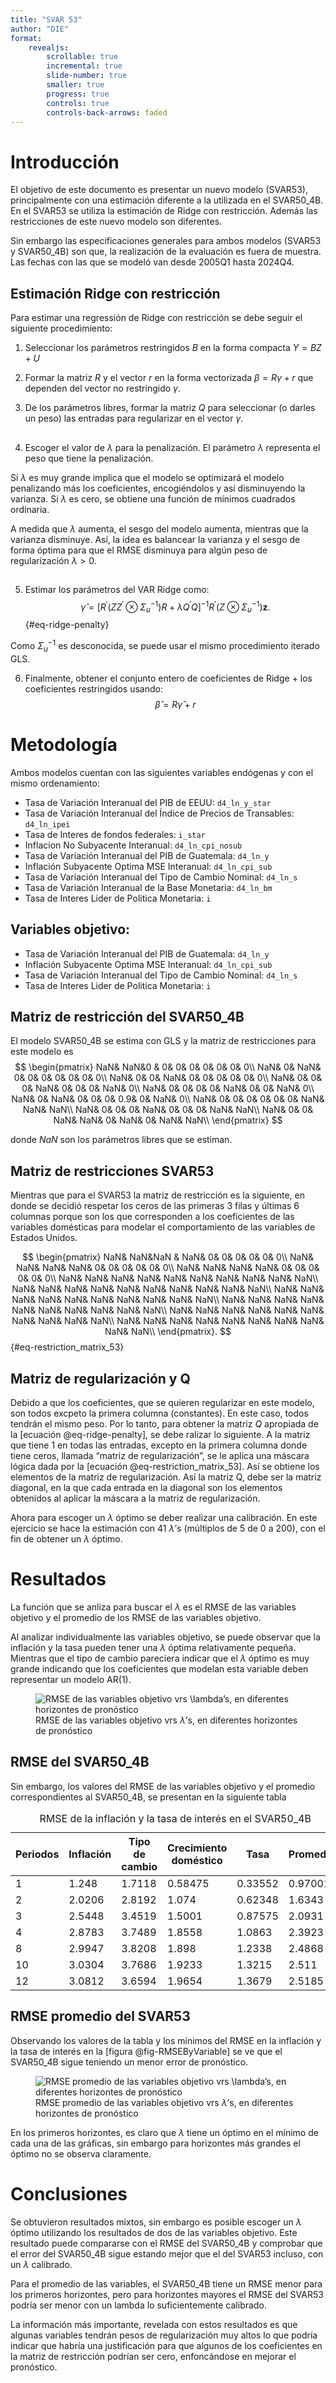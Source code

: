 ```yaml
---
title: "SVAR 53"
author: "DIE"
format: 
    revealjs:
        scrollable: true
        incremental: true
        slide-number: true
        smaller: true
        progress: true
        controls: true
        controls-back-arrows: faded
---
```



# Introducción
El objetivo de este documento es
presentar un nuevo modelo (SVAR53), principalmente
con una estimación
diferente a la utilizada en el SVAR50_4B.
En el SVAR53 se utiliza la estimación de Ridge con restricción. 
Además las restricciones de este nuevo 
modelo son diferentes.

Sin embargo las especificaciones generales para 
ambos modelos (SVAR53 y SVAR50_4B) son que, 
la realización de la evaluación es fuera de muestra.
Las fechas con las que se modeló van 
desde 2005Q1 hasta 2024Q4. 





## Estimación Ridge con restricción 
Para estimar una regressión de Ridge con restricción 
se debe seguir el siguiente procedimiento:

1. Seleccionar los parámetros restringidos $B$
en la forma compacta $Y = BZ + U$

2. Formar la matriz $R$ y el vector $r$ en la forma 
   vectorizada  $\beta = R\gamma + r$ que dependen 
   del vector no restringido $\gamma$.

   
3. De los parámetros libres, formar la matriz $Q$ 
   para seleccionar (o darles un peso) las entradas 
   para regularizar en el vector $\gamma$.


## 
4. Escoger el valor de $\lambda$ para la penalización. El parámetro 
$\lambda$ representa el peso que tiene la penalización.


Si $\lambda$ es muy grande implica que el modelo se
optimizará el modelo penalizando más 
los coeficientes, encogiéndolos y así disminuyendo la varianza.
Si $\lambda$ es cero, se obtiene una función de mínimos cuadrados
ordinaria.

A medida que $\lambda$ aumenta, el sesgo del modelo
aumenta, mientras que la varianza disminuye.
Así, la idea es balancear la varianza y el sesgo de forma
óptima para que el RMSE disminuya para algún peso de 
regularización $\lambda > 0$.

## 
5. Estimar los parámetros del VAR Ridge como:
$$ 
\hat{\gamma}=\left[R^{\prime}\left(ZZ^{\prime}\otimes\Sigma_{u}^{-1}\right)R+\lambda Q^{\prime}Q\right]^{-1}R^{\prime}\left(Z\otimes\Sigma_{u}^{-1}\right)\mathbf{z}. $$ {#eq-ridge-penalty}

Como $\Sigma_{u}^{-1}$ es desconocida, 
se puede usar el mismo procedimiento iterado GLS. 

6. Finalmente, obtener el conjunto entero de coeficientes
   de Ridge + los coeficientes restringidos 
   usando: $$ \hat{\beta}=R\hat{\gamma}+r $$



# Metodología
Ambos modelos cuentan con las siguientes variables 
endógenas y con el mismo ordenamiento:

- Tasa de Variación Interanual del PIB de EEUU: `d4_ln_y_star`
- Tasa de Variación Interanual del Índice de Precios de Transables: `d4_ln_ipei`
- Tasa de Interes de fondos federales: `i_star`
- Inflacion No Subyacente Interanual: `d4_ln_cpi_nosub`
- Tasa de Variación Interanual del PIB de Guatemala: `d4_ln_y`
- Inflación Subyacente Optima MSE Interanual: `d4_ln_cpi_sub`
- Tasa de Variación Interanual del Tipo de Cambio Nominal: `d4_ln_s`
- Tasa de Variación Interanual de la Base Monetaria: `d4_ln_bm`
- Tasa de Interes Lider de Politica Monetaria: `i`
  
## Variables objetivo:

- Tasa de Variación Interanual del PIB de Guatemala: `d4_ln_y`
- Inflación Subyacente Optima MSE Interanual: `d4_ln_cpi_sub`
- Tasa de Variación Interanual del Tipo de Cambio Nominal: `d4_ln_s`
- Tasa de Interes Lider de Politica Monetaria: `i`
  
## Matriz de restricción del SVAR50_4B
El modelo SVAR50_4B se estima con GLS y la matriz 
de restricciones para este modelo es
$$
\begin{pmatrix}
    NaN& NaN&0 &  0&   0&   0&   0&   0&   0&   0\\
    NaN& 0&   NaN& 0&   0&   0&   0&   0&   0&   0\\
    NaN& 0&   0&   NaN& 0&   0&   0&   0&   0&   0\\
    NaN& 0&   0&   0&   NaN& 0&   0&   0&   NaN& 0\\
    NaN& 0&   0&   0&   0&   NaN& 0&   0&   NaN& 0\\
    NaN& 0&   NaN& 0&   0&   0&   0.9& 0&   NaN& 0\\
    NaN& 0&   0&   0&   0&   0&   0&   NaN& NaN& NaN\\
    NaN& 0&   0&   0&   NaN& 0&   0&   0&   NaN& NaN\\
    NaN& 0&   0&   NaN& NaN& 0&   NaN& 0&   NaN& NaN\\
\end{pmatrix}
$$ 

donde $NaN$ son los parámetros libres que 
se estiman.

## Matriz de restricciones SVAR53
Mientras que para el SVAR53 la matriz de 
restricción es la siguiente, en donde se
decidió respetar
los ceros de las primeras 3 filas y 
últimas 6 columnas porque
son los que corresponden a los coeficientes 
de las variables domésticas para modelar el 
comportamiento de las variables de Estados Unidos. 

$$
\begin{pmatrix}
    NaN& NaN&NaN &  NaN&   0&   0&   0&   0&   0&  0\\
    NaN& NaN&   NaN& NaN&   0&   0&   0&   0&   0& 0\\
    NaN& NaN&   NaN&   NaN& 0&   0&   0&   0&   0& 0\\
    NaN& NaN&   NaN&   NaN&   NaN& NaN&   NaN&   NaN&   NaN& NaN\\
    NaN& NaN&   NaN&   NaN&   NaN&   NaN& NaN&   NaN&   NaN& NaN\\
    NaN& NaN&   NaN&   NaN&   NaN&   NaN&   NaN& NaN&   NaN& NaN\\
    NaN& NaN&   NaN&   NaN&   NaN&   NaN&   NaN&   NaN& NaN& NaN\\
    NaN& NaN&   NaN&   NaN&   NaN&  NaN&   NaN&   NaN&   NaN& NaN\\
    NaN& NaN&   NaN&   NaN&   NaN&  NaN&   NaN&   NaN&    NaN& NaN\\
\end{pmatrix}.
$$ {#eq-restriction_matrix_53}


## Matriz de regularización y Q

Debido a que los coeficientes, que se quieren regularizar 
en este modelo, son todos excpeto 
la primera columna (constantes). En este caso, 
todos tendrán el mismo peso. 
Por lo tanto, para obtener la matriz 
$Q$ apropiada de la [ecuación @eq-ridge-penalty], 
se debe ralizar lo siguiente. A la matriz que tiene
1 en todas las entradas,
excepto en la primera columna donde tiene ceros,
llamada "matriz de regularización",
se le aplica una máscara lógica dada por la
[ecuación @eq-restriction_matrix_53]. Así se obtiene
los elementos de la matriz de regularización. Así la matriz Q,
debe ser la matriz diagonal, en la que cada
entrada en la diagonal son los elementos obtenidos 
al aplicar la máscara a la matriz de regularización.

Ahora para escoger un $\lambda$ óptimo se deber realizar 
una calibración. En este ejercicio se hace la estimación
con 41 $\lambda$'s (múltiplos de 5 de 0 a 200), con el fin de
obtener un $\lambda$ óptimo. 


# Resultados
La función que se anliza para buscar el $\lambda$ es el RMSE
de las variables objetivo y el promedio de los RMSE de
 las variables objetivo. 




<!-- Sin embargo para $\lambda$'s 
mayores a 100 el comportamiento 
del RMSE es creciente de forma muy lenta.-->

Al analizar individualmente las variables objetivo, 
se puede observar que la inflación y la tasa pueden tener 
una $\lambda$ óptima relativamente pequeña.
Mientras que el tipo de cambio pareciera 
indicar que el $\lambda$ óptimo es muy grande 
indicando que los coeficientes que modelan esta variable
deben representar un modelo AR(1).


![RMSE de las variables objetivo vrs $\lambda$'s, en diferentes horizontes de pronóstico](./images/RMSEByVariables_0_200.png){#fig-RMSEByVariable}

## RMSE del SVAR50_4B
Sin embargo, los valores del RMSE de las variables
objetivo y el promedio correspondientes al SVAR50_4B,
se presentan en la siguiente tabla

| Periodos | Inflación | Tipo de cambio | Crecimiento doméstico| Tasa | Promedio |
|----------|---------------------|-------------------|----------------------|-------------|------------|
| 1        | 1.248               | 1.7118            | 0.58475              | 0.33552     | 0.97001    |
| 2        | 2.0206              | 2.8192            | 1.074                | 0.62348     | 1.6343     |
| 3        | 2.5448              | 3.4519            | 1.5001               | 0.87575     | 2.0931     |
| 4        | 2.8783              | 3.7489            | 1.8558               | 1.0863      | 2.3923     |
| 8        | 2.9947              | 3.8208            | 1.898                | 1.2338      | 2.4868     |
| 10       | 3.0304              | 3.7686            | 1.9233               | 1.3215      | 2.511      |
| 12       | 3.0812              | 3.6594            | 1.9654               | 1.3679      | 2.5185     |


:RMSE de la inflación y la tasa de interés en el SVAR50_4B

## RMSE promedio del SVAR53
Observando los valores de la tabla y los mínimos del RMSE 
en la inflación y la tasa de interés en la 
[figura @fig-RMSEByVariable] se ve que el SVAR50_4B sigue teniendo 
un menor error de pronóstico.

![RMSE promedio de las variables objetivo vrs $\lambda$'s, en diferentes horizontes de pronóstico](./images/RMSEAverage_0_200.png){#fig-RMSEAverage}

En los primeros horizontes, es claro que $\lambda$ tiene 
un óptimo en el mínimo de cada una de las gráficas, 
sin embargo para horizontes más grandes el óptimo
no se observa claramente.

# Conclusiones

Se obtuvieron resultados mixtos, sin embargo es posible
escoger un $\lambda$ óptimo utilizando los resultados de
dos de las variables objetivo. Este resultado puede 
compararse con el RMSE del SVAR50_4B y comprobar que el error
del SVAR50_4B sigue estando mejor que el del SVAR53 incluso, con un $\lambda$
calibrado.

Para el promedio de las variables, el SVAR50_4B tiene un RMSE menor
para los primeros horizontes, pero para horizontes mayores el 
RMSE del SVAR53 podría ser menor con un lambda lo suficientemente calibrado.


La información más importante, revelada con estos resultados
es que algunas variables tendrán pesos de regularización muy altos
lo que podría indicar que habría una justificación para que 
algunos de los coeficientes en la matriz de restricción 
podrían ser cero, enfoncándose en mejorar el pronóstico.
